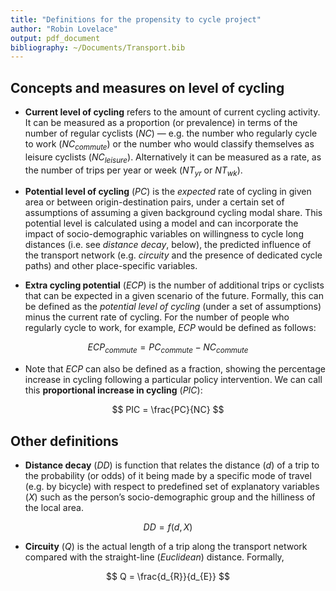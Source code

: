 ```yaml
---
title: "Definitions for the propensity to cycle project"
author: "Robin Lovelace"
output: pdf_document
bibliography: ~/Documents/Transport.bib
---
```


## Concepts and measures on level of cycling

- **Current level of cycling** refers to the amount of current cycling activity.
  It can be measured as a proportion (or prevalence) in terms of the number of
  regular cyclists (*NC*) --- e.g. the number who regularly
  cycle to work (*NC~commute~*) or the number who would classify themselves as
  leisure cyclists (*NC~leisure~*). Alternatively it can be measured as a rate,
  as the number of trips per year
  or week (*NT~yr~* or *NT~wk~*).
  
- **Potential level of cycling** (*PC*)
  is the *expected* rate of cycling in given area or between
  origin-destination pairs, under a certain set of assumptions of assuming
  a given background cycling modal share.
  This potential level is calculated using a model and can 
  incorporate the impact of socio-demographic variables on willingness to cycle
  long distances (i.e. see *distance decay*, below), the predicted influence of
  the transport network (e.g. *circuity* and the presence of dedicated cycle paths)
  and other place-specific variables.
  
- **Extra cycling potential** (*ECP*) is the number of additional trips or cyclists
  that can be expected in a given scenario of the future. Formally, this can be 
  defined as the *potential level of cycling* (under a set of assumptions) minus
  the current rate of cycling. For the number of people who regularly cycle to work,
  for example, *ECP* would be defined as follows:
  
$$
ECP_{commute} = PC_{commute} - NC_{commute}
$$

- Note that *ECP* can also be defined as a fraction, showing the percentage increase
  in cycling following a particular policy intervention. We can call this 
  **proportional increase in cycling** (*PIC*):
  
$$
PIC = \frac{PC}{NC}
$$

## Other definitions
  
- **Distance decay** (*DD*) is function that relates the distance (*d*) of a trip to
  the probability (or odds) of it being made by a specific mode of travel (e.g. by bicycle) with
  respect to predefined set of explanatory variables (*X*)
  such as the person's socio-demographic group and the hilliness of the local area.
  
$$
DD = f(d, X)
$$

- **Circuity** (*Q*) is the actual length of a trip along the transport network compared
    with the straight-line (*Euclidean*) distance. Formally,
    
$$
Q = \frac{d_{R}}{d_{E}}
$$



